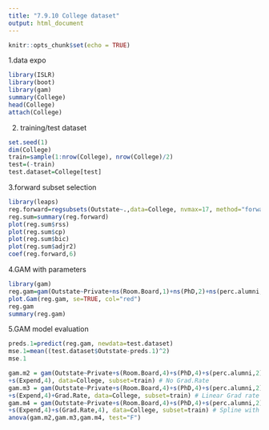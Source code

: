 ```yaml
---
title: "7.9.10 College dataset"
output: html_document
---
```


```r
knitr::opts_chunk$set(echo = TRUE)
```

1.data expo
```R
library(ISLR)
library(boot)
library(gam)
summary(College)
head(College)
attach(College)
```

2. training/test dataset
```R
set.seed(1)
dim(College)
train=sample(1:nrow(College), nrow(College)/2)
test=(-train)
test.dataset=College[test]
```

3.forward subset selection
```R
library(leaps)
reg.forward=regsubsets(Outstate~.,data=College, nvmax=17, method="forward")
reg.sum=summary(reg.forward)
plot(reg.sum$rss)
plot(reg.sum$cp)
plot(reg.sum$bic)
plot(reg.sum$adjr2)
coef(reg.forward,6)
```

4.GAM with parameters
```R
library(gam)
reg.gam=gam(Outstate~Private+ns(Room.Board,1)+ns(PhD,2)+ns(perc.alumni,3)+ns(Expend,4)+Grad.Rate, data=College, subset=train)
plot.Gam(reg.gam, se=TRUE, col="red")
reg.gam
summary(reg.gam)
```

5.GAM model evaluation
```R
preds.1=predict(reg.gam, newdata=test.dataset)
mse.1=mean((test.dataset$Outstate-preds.1)^2)
mse.1

gam.m2 = gam(Outstate~Private+s(Room.Board,4)+s(PhD,4)+s(perc.alumni,2)
+s(Expend,4), data=College, subset=train) # No Grad.Rate
gam.m3 = gam(Outstate~Private+s(Room.Board,4)+s(PhD,4)+s(perc.alumni,2)
+s(Expend,4)+Grad.Rate, data=College, subset=train) # Linear Grad rate
gam.m4 = gam(Outstate~Private+s(Room.Board,4)+s(PhD,4)+s(perc.alumni,2)
+s(Expend,4)+s(Grad.Rate,4), data=College, subset=train) # Spline with 4 degrees
anova(gam.m2,gam.m3,gam.m4, test="F")
```